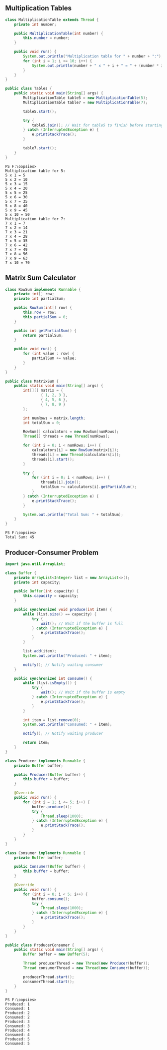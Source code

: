## Multiplication Tables

```java
class MultiplicationTable extends Thread {
	private int number;

	public MultiplicationTable(int number) {
		this.number = number;
	}

	public void run() {
		System.out.println("Multiplication table for " + number + ":");
		for (int i = 1; i <= 10; i++) {
			System.out.println(number + " x " + i + " = " + (number * i));
		}
	}
}

public class Tables {
	public static void main(String[] args) {
		MultiplicationTable table5 = new MultiplicationTable(5);
		MultiplicationTable table7 = new MultiplicationTable(7);

		table5.start();

		try {
			table5.join(); // Wait for table5 to finish before starting table7
		} catch (InterruptedException e) {
			e.printStackTrace();
		}

		table7.start();
	}
}
```

```
PS F:\oopsies>
Multiplication table for 5:
5 x 1 = 5
5 x 2 = 10
5 x 3 = 15
5 x 4 = 20
5 x 5 = 25
5 x 6 = 30
5 x 7 = 35
5 x 8 = 40
5 x 9 = 45
5 x 10 = 50
Multiplication table for 7:
7 x 1 = 7
7 x 2 = 14
7 x 3 = 21
7 x 4 = 28
7 x 5 = 35
7 x 6 = 42
7 x 7 = 49
7 x 8 = 56
7 x 9 = 63
7 x 10 = 70
```

## Matrix Sum Calculator

```java
class RowSum implements Runnable {
	private int[] row;
	private int partialSum;

	public RowSum(int[] row) {
		this.row = row;
		this.partialSum = 0;
	}

	public int getPartialSum() {
		return partialSum;
	}

	public void run() {
		for (int value : row) {
			partialSum += value;
		}
	}
}

public class MatrixSum {
	public static void main(String[] args) {
		int[][] matrix = {
				{ 1, 2, 3 },
				{ 4, 5, 6 },
				{ 7, 8, 9 }
		};

		int numRows = matrix.length;
		int totalSum = 0;

		RowSum[] calculators = new RowSum[numRows];
		Thread[] threads = new Thread[numRows];

		for (int i = 0; i < numRows; i++) {
			calculators[i] = new RowSum(matrix[i]);
			threads[i] = new Thread(calculators[i]);
			threads[i].start();
		}

		try {
			for (int i = 0; i < numRows; i++) {
				threads[i].join();
				totalSum += calculators[i].getPartialSum();
			}
		} catch (InterruptedException e) {
			e.printStackTrace();
		}

		System.out.println("Total Sum: " + totalSum);
	}
}
```

```
PS F:\oopsies>
Total Sum: 45
```

## Producer-Consumer Problem

```java
import java.util.ArrayList;

class Buffer {
	private ArrayList<Integer> list = new ArrayList<>();
	private int capacity;

	public Buffer(int capacity) {
		this.capacity = capacity;
	}

	public synchronized void produce(int item) {
		while (list.size() == capacity) {
			try {
				wait(); // Wait if the buffer is full
			} catch (InterruptedException e) {
				e.printStackTrace();
			}
		}

		list.add(item);
		System.out.println("Produced: " + item);

		notify(); // Notify waiting consumer
	}

	public synchronized int consume() {
		while (list.isEmpty()) {
			try {
				wait(); // Wait if the buffer is empty
			} catch (InterruptedException e) {
				e.printStackTrace();
			}
		}

		int item = list.remove(0);
		System.out.println("Consumed: " + item);

		notify(); // Notify waiting producer

		return item;
	}
}

class Producer implements Runnable {
	private Buffer buffer;

	public Producer(Buffer buffer) {
		this.buffer = buffer;
	}

	@Override
	public void run() {
		for (int i = 1; i <= 5; i++) {
			buffer.produce(i);
			try {
				Thread.sleep(1000);
			} catch (InterruptedException e) {
				e.printStackTrace();
			}
		}
	}
}

class Consumer implements Runnable {
	private Buffer buffer;

	public Consumer(Buffer buffer) {
		this.buffer = buffer;
	}

	@Override
	public void run() {
		for (int i = 0; i < 5; i++) {
			buffer.consume();
			try {
				Thread.sleep(1000);
			} catch (InterruptedException e) {
				e.printStackTrace();
			}
		}
	}
}

public class ProducerConsumer {
	public static void main(String[] args) {
		Buffer buffer = new Buffer(5);

		Thread producerThread = new Thread(new Producer(buffer));
		Thread consumerThread = new Thread(new Consumer(buffer));

		producerThread.start();
		consumerThread.start();
	}
}
```

```
PS F:\oopsies>
Produced: 1
Consumed: 1
Produced: 2
Consumed: 2
Produced: 3
Consumed: 3
Produced: 4
Consumed: 4
Produced: 5
Consumed: 5
```
